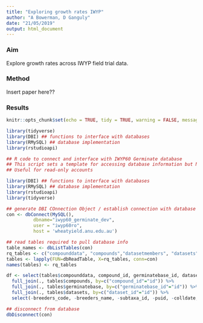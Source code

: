 ```yaml
---
title: "Exploring growth rates IWYP"
author: "A Bowerman, D Ganguly"
date: "21/05/2019"
output: html_document
---
```


### Aim 
Explore growth rates across IWYP field trial data.

### Method

Insert paper here??

### Results


```r
knitr::opts_chunk$set(echo = TRUE, tidy = TRUE, warning = FALSE, message = FALSE)

library(tidyverse)
library(DBI) ## functions to interface with databases
library(RMySQL) ## database implementation
library(rstudioapi)

## R code to connect and interface with IWYP60 Germinate database
## This script sets a template for accessing database information but NOT editing info
## Useful for read-only accounts

library(DBI) ## functions to interface with databases
library(RMySQL) ## database implementation
library(rstudioapi)
library(tidyverse)

## generate DBI COnnection Object / establish connection with database
con <- dbConnect(MySQL(),
          dbname="iwyp60_germinate_dev",
          user = "iwyp60ro",
          host = 'wheatyield.anu.edu.au')

## read tables required to pull database info
table_names <- dbListTables(con)
rq_tables <- c("compounddata", "compounds","datasetmembers", "datasets", "experiments", "germinatebase","groups","grouptypes","groupmembers")
tables <- lapply(FUN=dbReadTable, X=rq_tables, conn=con)
names(tables) <- rq_tables

df <- select(tables$compounddata, compound_id, germinatebase_id, dataset_id, compound_value) %>%
  full_join(., tables$compounds, by=c("compound_id"="id")) %>%
  full_join(., tables$germinatebase, by=c("germinatebase_id"="id")) %>%
  full_join(., tables$datasets, by=c("dataset_id"="id")) %>%
  select(-breeders_code, -breeders_name, -subtaxa_id, -puid, -colldate, -collcode, -collname, -collmissid, -othernumb, -duplsite, -duplinstname)

## disconnect from database
dbDisconnect(con)

```

